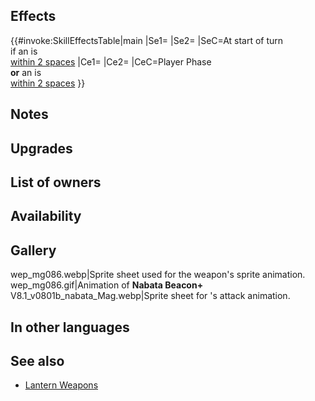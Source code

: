 {{Weapon Infobox
|tagid=SID_ナバタの燭台＋
|intID=3973
|exclusive=0
|weaponType=Red Tome
|cost=300
|might=12
|range=2
|effect=At start of turn, if unit is within 2 spaces of an ally, grants "unit cannot be slowed by terrain (does not apply to impassable terrain)" and 【Desperation】to unit for 1 turn. If unit initiates combat or is within 2 spaces of an ally, grants Atk/Spd/Def/Res+4 to unit during combat and deals damage = 10% of unit's Atk (excluding area-of-effect Specials).<br><br>【Desperation】<br>Grants the following effect for 1 turn: "If unit initiates combat, unit can make a follow-up attack before foe can counterattack."
|required=Nabata Beacon
|refinePaths=default
|refineSP=350
|refineMedals=500
|refineStones=50
|properties=
}}
==Effects==
{{#invoke:SkillEffectsTable|main
|Se1={{SEt|Traverse Terrain}}
|Se2={{SEt|Desperation}}
|SeC=At start of turn<br>if an {{Tgt|Ally}} is<br>[[within 2 spaces]]
|Ce1={{Eft|Temporary buffs|Atk/Spd/Def/Res|4}}
|Ce2={{Eft|Damage Boost|10% of {{Tgt|Unit}}'s Atk}}
|CeC=Player Phase<br>'''or''' an {{Tgt|Ally}} is<br>[[within 2 spaces]]
}}
==Notes==
{{Traverse Terrain}}
{{Desperation}}
{{IfUnitInitiates}}
{{Temporary buffs}}
{{AtkDamageBoost}}
==Upgrades==
{{Weapon Upgrade List}}
==List of owners==
{{Skill Hero List}}
==Availability==
{{PassiveFocusList}}
{{PassiveDistributionList}}
{{PassiveCombatManualList}}
==Gallery==
<gallery>
wep_mg086.webp|Sprite sheet used for the weapon's sprite animation.
wep_mg086.gif|Animation of '''Nabata Beacon+'''
V8.1_v0801b_nabata_Mag.webp|Sprite sheet for {{PAGENAME}}'s attack animation.
</gallery>
==In other languages==
{{OtherLanguages
|japanese=ナバタの燭台＋
|german=Nabata-Fackel+
|spanishEU=Llama Nabata +
|spanishLA=Brasero Nabata +
|french=Torche Nabata +
|italian=Torcia di Nabata+
|chineseTW=納巴塔的燭台＋
|portuguese=Farol de Nabata+
}}
==See also==
{{See also skills|cond=(Description LIKE '%"unit cannot be slowed by terrain%' OR Description LIKE '%【Desperation】%')  AND Exclusive='1' AND Name NOT LIKE '%r%lantern+'}}
* [[Skill families/Weapons#Lantern|Lantern Weapons]]
{{Weapons Navbox}}